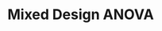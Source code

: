 # Mixed Design ANOVA

<!--

## Comparing many means with ANOVA {#anovaAndRegrWithCategoricalVariables}

Sometimes we want to compare means across many groups. We might initially think to do pairwise comparisons; for example, if there were three groups, we might be tempted to compare the first mean with the second, then with the third, and then finally compare the second and third means for a total of three comparisons. However, this strategy can be treacherous. If we have many groups and do many comparisons, it is likely that we will eventually find a difference just by chance, even if there is no difference in the populations.

In this section, we will learn a new method called **analysis of variance (ANOVA)** and a new test statistic called $F$. ANOVA uses a single hypothesis test to check whether the means across many groups are equal:

-   The mean outcome is the same across all groups. In statistical notation, $\mu_1 = \mu_2 = \cdots = \mu_k$ where $\mu_i$ represents the mean of the outcome for observations in category $i$.

-   At least one mean is different.

Generally we must check three conditions on the data before performing ANOVA:

-   the observations are independent within and across groups,

-   the data within each group are nearly normal, and

-   the variability across the groups is about equal.

When these three conditions are met, we may perform an ANOVA to determine whether the data provide strong evidence against the null hypothesis that all the $\mu_i$ are equal.

<span>College departments commonly run multiple lectures of the same introductory course each semester because of high demand. Consider a statistics department that runs three lectures of an introductory statistics course. We might like to determine whether there are statistically significant differences in first exam scores in these three classes ($A$, $B$, and $C$). Describe appropriate hypotheses to determine whether there are any differences between the three classes.</span> [firstExampleForThreeStatisticsClassesAndANOVA] The hypotheses may be written in the following form:

-   The average score is identical in all lectures. Any observed difference is due to chance. Notationally, we write $\mu_A=\mu_B=\mu_C$.

-   The average score varies by class. We would reject the null hypothesis in favor of the alternative hypothesis if there were larger differences among the class averages than what we might expect from chance alone.

Strong evidence favoring the alternative hypothesis in ANOVA is described by unusually large differences among the group means. We will soon learn that assessing the variability of the group means relative to the variability among individual observations within each group is key to ANOVA’s success.

<span>Examine Figure [toyANOVA]. Compare groups I, II, and III. Can you visually determine if the differences in the group centers is due to chance or not? Now compare groups IV, V, and VI. Do these differences appear to be due to chance?</span>

![Side-by-side dot plot for the outcomes for six groups.](04/figures/toyANOVA/toyANOVA)

[toyANOVA]

Any real difference in the means of groups I, II, and III is difficult to discern, because the data within each group are very volatile relative to any differences in the average outcome. On the other hand, it appears there are differences in the centers of groups IV, V, and VI. For instance, group V appears to have a higher mean than that of the other two groups. Investigating groups IV, V, and VI, we see the differences in the groups’ centers are noticeable because those differences are large *relative to the variability in the individual observations within each group*.

### Is batting performance related to player position in MLB?

We would like to discern whether there are real differences between the batting performance of baseball players according to their position: outfielder (), infielder (), designated hitter (), and catcher (). We will use a data set called **bat10**, which includes batting records of 327 Major League Baseball (MLB) players from the 2010 season. Six of the 327 cases represented in **bat10** are shown in Table [mlbBat10DataMatrix], and descriptions for each variable are provided in Table [mlbBat10Variables]. The measure we will use for the player batting performance (the outcome variable) is on-base percentage (**OBP**). The on-base percentage roughly represents the fraction of the time a player successfully gets on base or hits a home run.

             name       team       position           AB          H         HR        RBI     AVG     OBP
  ---------- ---------- ---------- ---------- ---------- ---------- ---------- ---------- ------- -------
           1 I Suzuki   SEA        OF                680        214          6         43   0.315   0.359
           2 D Jeter    NYY        IF                663        179         10         67   0.270   0.340
           3 M Young    TEX        IF                656        186         21         91   0.284   0.330
    $\vdots$ $\vdots$   $\vdots$   $\vdots$     $\vdots$   $\vdots$   $\vdots$   $\vdots$         
         325 B Molina   SF         C                 202         52          3         17   0.257   0.312
         326 J Thole    NYM        C                 202         56          3         17   0.277   0.357
         327 C Heisey   CIN        OF                201         51          8         21   0.254   0.324

  : Six cases from the **bat10** data matrix.

[mlbBat10DataMatrix]

  <span>**variable**</span>   <span>**description**</span>
  --------------------------- --------------------------------------------------------------------------------------------------------------
  **name**                    Player name
  **team**                    The abbreviated name of the player’s team
  **position**                The player’s primary field position (, , , )
  **AB**                      Number of opportunities at bat
  **H**                       Number of hits
  **HR**                      Number of home runs
  **RBI**                     Number of runs batted in
  **AVG**                     Batting average, which is equal to $\resp{H}/\resp{AB}$
  **OBP**                     On-base percentage, which is roughly equal to the fraction of times a player gets on base or hits a home run

  : Variables and their descriptions for the **bat10** data set.

[mlbBat10Variables]

[nullHypForOBPAgainstPosition] The null hypothesis under consideration is the following: $\mu_{\resp{OF}} = \mu_{\resp{IF}} = \mu_{\resp{DH}} = \mu_{\resp{C}}$. Write the null and corresponding alternative hypotheses in plain language.[^5.21]

<span>The player positions have been divided into four groups: outfield (), infield (), designated hitter (), and catcher (). What would be an appropriate point estimate of the on-base percentage by outfielders, $\mu_{\resp{OF}}$?</span> A good estimate of the on-base percentage by outfielders would be the sample average of **AVG** for just those players whose position is outfield: $\bar{x}_{OF} = 0.334$.

Table [mlbHRPerABSummaryTable] provides summary statistics for each group. A side-by-side box plot for the on-base percentage is shown in Figure [mlbANOVABoxPlot]. Notice that the variability appears to be approximately constant across groups; nearly constant variance across groups is an important assumption that must be satisfied before we consider the ANOVA approach.

  --------------------------- ------- ------- ------- -------
  Sample size ($n_i$)             120     154      14      39
  Sample mean ($\bar{x}_i$)     0.334   0.332   0.348   0.323
  Sample SD ($s_i$)             0.029   0.037   0.036   0.045
  --------------------------- ------- ------- ------- -------

  : Summary statistics of on-base percentage, split by player position.

[mlbHRPerABSummaryTable]

![Side-by-side box plot of the on-base percentage for 327 players across four groups. There is one prominent outlier visible in the infield group, but with 154 observations in the infield group, this outlier is not a concern.](04/figures/mlbANOVA/mlbANOVABoxPlot)

[mlbANOVABoxPlot]

The largest difference between the sample means is between the designated hitter and the catcher positions. Consider again the original hypotheses:

-   $\mu_{\resp{OF}} = \mu_{\resp{IF}} = \mu_{\resp{DH}} = \mu_{\resp{C}}$

-   The average on-base percentage ($\mu_i$) varies across some (or all) groups.

Why might it be inappropriate to run the test by simply estimating whether the difference of $\mu_{\textbf{DH}}$ and $\mu_{\resp{C}}$ is statistically significant at a 0.05 significance level?

[multipleComparisonExampleThatIncludesDiscussionOfClassrooms] The primary issue here is that we are inspecting the data before picking the groups that will be compared. It is inappropriate to examine all data by eye (informal testing) and only afterwards decide which parts to formally test. This is called **data snooping** or **data fishing**. Naturally we would pick the groups with the large differences for the formal test, leading to an inflation in the Type 1 Error rate. To understand this better, let’s consider a slightly different problem.

Suppose we are to measure the aptitude for students in 20 classes in a large elementary school at the beginning of the year. In this school, all students are randomly assigned to classrooms, so any differences we observe between the classes at the start of the year are completely due to chance. However, with so many groups, we will probably observe a few groups that look rather different from each other. If we select only these classes that look so different, we will probably make the wrong conclusion that the assignment wasn’t random. While we might only formally test differences for a few pairs of classes, we informally evaluated the other classes by eye before choosing the most extreme cases for a comparison.

For additional information on the ideas expressed in Example [multipleComparisonExampleThatIncludesDiscussionOfClassrooms], we recommend reading about the **prosecutor’s fallacy**.[^5.22]

In the next section we will learn how to use the $F$ statistic and ANOVA to test whether observed differences in means could have happened just by chance even if there was no difference in the respective population means.

### Analysis of variance (ANOVA) and the F test

The method of analysis of variance in this context focuses on answering one question: is the variability in the sample means so large that it seems unlikely to be from chance alone? This question is different from earlier testing procedures since we will *simultaneously* consider many groups, and evaluate whether their sample means differ more than we would expect from natural variation. We call this variability the **mean square between groups ($MSG$)**, and it has an associated degrees of freedom, $df_{G}=k-1$ when there are $k$ groups. The $MSG$ can be thought of as a scaled variance formula for means. If the null hypothesis is true, any variation in the sample means is due to chance and shouldn’t be too large. Details of $MSG$ calculations are provided in the footnote,[^5.23] however, we typically use software for these computations.

The mean square between the groups is, on its own, quite useless in a hypothesis test. We need a benchmark value for how much variability should be expected among the sample means if the null hypothesis is true. To this end, we compute a pooled variance estimate, often abbreviated as the **mean square error ($MSE$)**, which has an associated degrees of freedom value $df_E=n-k$. It is helpful to think of $MSE$ as a measure of the variability within the groups. Details of the computations of the $MSE$ are provided in the footnote[^5.24] for interested readers.

When the null hypothesis is true, any differences among the sample means are only due to chance, and the $MSG$ and $MSE$ should be about equal. As a test statistic for ANOVA, we examine the fraction of $MSG$ and $MSE$:

$$\begin{aligned}
 \label{formulaForTheFStatistic}
F = \frac{MSG}{MSE}\end{aligned}$$

The $MSG$ represents a measure of the between-group variability, and $MSE$ measures the variability within each of the groups.

For the baseball data, $MSG = 0.00252$ and $MSE=0.00127$. Identify the degrees of freedom associated with MSG and MSE and verify the $F$ statistic is approximately 1.994.[^5.25]

We can use the $F$ statistic to evaluate the hypotheses in what is called an **F test**. A p-value can be computed from the $F$ statistic using an $F$ distribution, which has two associated parameters: $df_{1}$ and $df_{2}$. For the $F$ statistic in ANOVA, $df_{1} = df_{G}$ and $df_{2}= df_{E}$. An $F$ distribution with 3 and 323 degrees of freedom, corresponding to the $F$ statistic for the baseball hypothesis test, is shown in Figure [fDist3And323].

![An $F$ distribution with $df_1=3$ and $df_2=323$.](04/figures/fDist3And323/fDist3And323)

[fDist3And323]

The larger the observed variability in the sample means ($MSG$) relative to the within-group observations ($MSE$), the larger $F$ will be and the stronger the evidence against the null hypothesis. Because larger values of $F$ represent stronger evidence against the null hypothesis, we use the upper tail of the distribution to compute a p-value.

<span> Analysis of variance (ANOVA) is used to test whether the mean outcome differs across 2 or more groups. ANOVA uses a test statistic $F$, which represents a standardized ratio of variability in the sample means relative to the variability within the groups. If $H_0$ is true and the model assumptions are satisfied, the statistic $F$ follows an $F$ distribution with parameters $df_{1}=k-1$ and $df_{2}=n-k$. The upper tail of the $F$ distribution is used to represent the p-value.</span>

[describePValueAreaForFDistributionInMLBOBPExample] The test statistic for the baseball example is $F=1.994$. Shade the area corresponding to the p-value in Figure [fDist3And323]. [^5.26]

<span>The p-value corresponding to the shaded area in the solution of Guided Practice [describePValueAreaForFDistributionInMLBOBPExample] is equal to about 0.115. Does this provide strong evidence against the null hypothesis?</span> The p-value is larger than 0.05, indicating the evidence is not strong enough to reject the null hypothesis at a significance level of 0.05. That is, the data do not provide strong evidence that the average on-base percentage varies by player’s primary field position.

### Reading an ANOVA table from software

The calculations required to perform an ANOVA by hand are tedious and prone to human error. For these reasons, it is common to use statistical software to calculate the $F$ statistic and p-value.

An ANOVA can be summarized in a table very similar to that of a regression summary, which we will see in . Table [anovaSummaryTableForOBPAgainstPosition] shows an ANOVA summary to test whether the mean of on-base percentage varies by player positions in the MLB. Many of these values should look familiar; in particular, the $F$ test statistic and p-value can be retrieved from the last columns.

<span>lrrrrr</span> & Df & Sum Sq & Mean Sq & F value & Pr($>$F)\
position & 3 & 0.0076 & 0.0025 & 1.9943 & 0.1147\
Residuals & 323 & 0.4080 & 0.0013 & &\

[anovaSummaryTableForOBPAgainstPosition]

### Graphical diagnostics for an ANOVA analysis

There are three conditions we must check for an ANOVA analysis: all observations must be independent, the data in each group must be nearly normal, and the variance within each group must be approximately equal.

Independence.

:   If the data are a simple random sample from less than 10% of the population, this condition is satisfied. For processes and experiments, carefully consider whether the data may be independent (e.g. no pairing). For example, in the MLB data, the data were not sampled. However, there are not obvious reasons why independence would not hold for most or all observations.

Approximately normal.

:   As with one- and two-sample testing for means, the normality assumption is especially important when the sample size is quite small. The normal probability plots for each group of the MLB data are shown in Figure [mlbANOVADiagNormalityGroups]; there is some deviation from normality for infielders, but this isn’t a substantial concern since there are about 150 observations in that group and the outliers are not extreme. Sometimes in ANOVA there are so many groups or so few observations per group that checking normality for each group isn’t reasonable. See the footnote[^5.27] for guidance on how to handle such instances.

    ![Normal probability plot of OBP for each field position.](04/figures/mlbANOVA/mlbANOVADiagNormalityGroups)

    [mlbANOVADiagNormalityGroups]

Constant variance.

:   The last assumption is that the variance in the groups is about equal from one group to the next. This assumption can be checked by examining a side-by-side box plot of the outcomes across the groups, as in Figure . In this case, the variability is similar in the four groups but not identical. We see in Table  that the standard deviation varies a bit from one group to the next. Whether these differences are from natural variation is unclear, so we should report this uncertainty with the final results.

<span>Diagnostics for an ANOVA analysis</span> <span>Independence is always important to an ANOVA analysis. The normality condition is very important when the sample sizes for each group are relatively small. The constant variance condition is especially important when the sample sizes differ between groups.</span>

### Multiple comparisons and controlling Type 1 Error rate {#multipleComparisonsAndControllingTheType1ErrorRate}

When we reject the null hypothesis in an ANOVA analysis, we might wonder, which of these groups have different means? To answer this question, we compare the means of each possible pair of groups. For instance, if there are three groups and there is strong evidence that there are some differences in the group means, there are three comparisons to make: group 1 to group 2, group 1 to group 3, and group 2 to group 3. These comparisons can be accomplished using a two-sample $t$ test, but we use a modified significance level and a pooled estimate of the standard deviation across groups. Usually this pooled standard deviation can be found in the ANOVA table, e.g. along the bottom of Table [anovaSummaryTableForOBPAgainstPosition].

<span>Example  discussed three statistics lectures, all taught during the same semester. Table [summaryStatisticsForClassTestData] shows summary statistics for these three courses, and a side-by-side box plot of the data is shown in Figure [classDataSBSBoxPlot]. We would like to conduct an ANOVA for these data. Do you see any deviations from the three conditions for ANOVA?</span> In this case (like many others) it is difficult to check independence in a rigorous way. Instead, the best we can do is use common sense to consider reasons the assumption of independence may not hold. For instance, the independence assumption may not be reasonable if there is a star teaching assistant that only half of the students may access; such a scenario would divide a class into two subgroups. No such situations were evident for these particular data, and we believe that independence is acceptable.

The distributions in the side-by-side box plot appear to be roughly symmetric and show no noticeable outliers.

The box plots show approximately equal variability, which can be verified in Table [summaryStatisticsForClassTestData], supporting the constant variance assumption.

  Class $i$          A      B      C
  ------------- ------ ------ ------
  $n_i$             58     55     51
  $\bar{x}_i$     75.1   72.0   78.9
  $s_i$           13.9   13.8   13.1

  : Summary statistics for the first midterm scores in three different lectures of the same course.

[summaryStatisticsForClassTestData]

![Side-by-side box plot for the first midterm scores in three different lectures of the same course.](04/figures/classData/classDataSBSBoxPlot)

[classDataSBSBoxPlot]

[exerExaminingAnovaSummaryTableForMidtermData] An ANOVA was conducted for the midterm data, and summary results are shown in Table [anovaSummaryTableForMidtermData]. What should we conclude?[^5.28]

<span>lrrrrr</span> & Df & Sum Sq & Mean Sq & F value & Pr($>$F)\
lecture & 2 & 1290.11 & 645.06 & 3.48 & 0.0330\
Residuals & 161 & 29810.13 & 185.16 & &\

[anovaSummaryTableForMidtermData]

There is strong evidence that the different means in each of the three classes is not simply due to chance. We might wonder, which of the classes are actually different? As discussed in earlier chapters, a two-sample $t$ test could be used to test for differences in each possible pair of groups. However, one pitfall was discussed in Example : when we run so many tests, the Type 1 Error rate increases. This issue is resolved by using a modified significance level.

The scenario of testing many pairs of groups is called **multiple comparisons**. The **Bonferroni correction** suggests that a more stringent significance level is more appropriate for these tests:

$$\begin{aligned}
\alpha^* = \alpha / K\end{aligned}$$

where $K$ is the number of comparisons being considered (formally or informally). If there are $k$ groups, then usually all possible pairs are compared and $K=\frac{k(k-1)}{2}$.

<span>In Guided Practice [exerExaminingAnovaSummaryTableForMidtermData], you found strong evidence of differences in the average midterm grades between the three lectures. Complete the three possible pairwise comparisons using the Bonferroni correction and report any differences.</span> [multipleComparisonsOfThreeStatClasses] We use a modified significance level of $\alpha^* = 0.05/3 = 0.0167$. Additionally, we use the pooled estimate of the standard deviation: $s_{pooled}=13.61$ on $df=161$, which is provided in the ANOVA summary table.

Lecture A versus Lecture B: The estimated difference and standard error are, respectively,

$$\begin{aligned}
\bar{x}_A - \bar{x}_{B} &= 75.1 - 72 = 3.1
    &SE = \sqrt{\frac{13.61^2}{58} + \frac{13.61^2}{55}} &= 2.56\end{aligned}$$

(See Section  for additional details.) This results in a $T$ score of 1.21 on $df = 161$ (we use the $df$ associated with $s_{pooled}$). Statistical software was used to precisely identify the two-tailed p-value since the modified significance of 0.0167 is not found in the $t$ table. The p-value (0.228) is larger than $\alpha^*=0.0167$, so there is not strong evidence of a difference in the means of lectures A and B.

Lecture A versus Lecture C: The estimated difference and standard error are 3.8 and 2.61, respectively. This results in a $T$ score of 1.46 on $df = 161$ and a two-tailed p-value of 0.1462. This p-value is larger than $\alpha^*$, so there is not strong evidence of a difference in the means of lectures A and C.

Lecture B versus Lecture C: The estimated difference and standard error are 6.9 and 2.65, respectively. This results in a $T$ score of 2.60 on $df = 161$ and a two-tailed p-value of 0.0102. This p-value is smaller than $\alpha^*$. Here we find strong evidence of a difference in the means of lectures B and C.

We might summarize the findings of the analysis from Example [multipleComparisonsOfThreeStatClasses] using the following notation:

$$\begin{aligned}
\mu_A &\stackrel{?}{=} \mu_B
    &\mu_A &\stackrel{?}{=} \mu_C
    &\mu_B &\neq \mu_C\end{aligned}$$

The midterm mean in lecture A is not statistically distinguishable from those of lectures B or C. However, there is strong evidence that lectures B and C are different. In the first two pairwise comparisons, we did not have sufficient evidence to reject the null hypothesis. Recall that failing to reject $H_0$ does not imply $H_0$ is true.

<span>Sometimes an ANOVA will reject the null but no groups will have statistically significant differences</span> <span>It is possible to reject the null hypothesis using ANOVA and then to not subsequently identify differences in the pairwise comparisons. However, *this does not invalidate the ANOVA conclusion*. It only means we have not been able to successfully identify which groups differ in their means.</span>

The ANOVA procedure examines the big picture: it considers all groups simultaneously to decipher whether there is evidence that some difference exists. Even if the test indicates that there is strong evidence of differences in group means, identifying with high confidence a specific difference as statistically significant is more difficult.

Consider the following analogy: we observe a Wall Street firm that makes large quantities of money based on predicting mergers. Mergers are generally difficult to predict, and if the prediction success rate is extremely high, that may be considered sufficiently strong evidence to warrant investigation by the Securities and Exchange Commission (SEC). While the SEC may be quite certain that there is insider trading taking place at the firm, the evidence against any single trader may not be very strong. It is only when the SEC considers all the data that they identify the pattern. This is effectively the strategy of ANOVA: stand back and consider all the groups simultaneously.

## Bootstrapping to study the standard deviation

We analyzed textbook pricing data in Section [pairedData] and found that prices on Amazon were statistically significantly cheaper on average. We might also want to better understand the variability of the price difference from one book to another, which we quantified using the standard deviation: $s = \$14.26$. The sample standard deviation is a point estimate for the population standard deviation. Just as we care about the precision of a sample mean, we may care about the precise of the sample standard deviation.

### Bootstrap samples and distributions

The theory required to quantify the uncertainty of the sample standard deviation is complex. In an ideal world, we would sample data from the population again and recompute the standard deviation with this new sample. Then we could do it again. And again. And so on until we get enough standard deviation estimates that we have a good sense of the precision of our original estimate. This is an ideal world where sampling data is free or extremely cheap. That is rarely the case, which poses a challenge to this “resample from the population” approach.

However, we can sample from the sample. In the textbook pricing example, there are 73 price differences. This sample can serve as a proxy for the population: we sample from this data set to get a sense for what it would be like if we took new samples.

A **bootstrap sample** is a sample of the original sample. In the case of the textbook data, we proceed as follows:

1.  Randomly sample one observation from the 73 price differences.

2.  Randomly sample a second observation from the 73 price differences. There is a chance that this second observation will be the same one sampled in the first step.\
    $\vdots$

3.  Randomly sample a 73$^{rd}$ observation from the 73 price differences.

This type of sampling is called **sampling with replacement**. Table [textbookBootstrapSample] shows a bootstrap sample for the textbook pricing example. Some of the values, such as , are duplicated since occasionally we sample the same observation multiple times.

  ------- ------- ------- ------- ------- ------- ------- ------- ------- ------- -------
           6.63    5.39    6.39    14.05   6.63    -0.25   12.45   -0.22   9.45    9.45
   11.70   39.08   4.80    28.72   9.45    -0.25   -3.88   2.82    45.34   28.72   16.62
   38.35   4.74    44.40   3.74    1.75    2.84    30.25   3.35    6.63    30.50   0.00
   4.96    6.39    9.48            66.00   44.40   -0.25   -2.55   17.98   2.82   
   29.29   9.22    11.70   9.31    4.80    13.63   9.45    38.23   4.96    19.69  
   14.26   12.45   5.39    -0.28   8.23    0.42    2.82    4.78    7.01    4.64   
   9.12    9.31    9.12    11.70   27.15   28.72   30.71   2.84    -9.53   14.05  
  ------- ------- ------- ------- ------- ------- ------- ------- ------- ------- -------

  : A bootstrap sample of the textbook price differences, which represents a sample of 73 values from the original 73 observations, where we are sampling with replacement. In sampling with replacement, it is possible for a value to be sampled multiple times. For example, was sampled twice in this bootstrap sample.

[textbookBootstrapSample]

A bootstrap sample behaves similarly to how an actual sample would behave, and we compute the point estimate of interest. In the textbook price example, we compute the standard deviation of the bootstrap sample: \$13.98.

### Inference using the bootstrap

One bootstrap sample is not enough to understand the uncertainty of the standard deviation, so we need to collect another bootstrap sample and compute the standard deviation: \$16.21. And another: \$14.07. And so on. Using a computer, we took 10,000 bootstrap samples and computed the standard deviation for each, and these are summarized in . This is called the **bootstrap distribution** of the standard deviation for the textbook price differences. To make use of this distribution, we make an important assumption: the bootstrap distribution shown in Figure [textbookBootstrapSamplingForSD] is similar to the sampling distribution of the standard deviation. This assumption is reasonable when doing an informal exploration of the uncertainty of an estimate, and under certain conditions, we can rely on it for more formal inference methods.

![Bootstrap distribution for the standard deviation of textbook price differences. The distribution is approximately centered at the original sample’s standard deviation, \$14.26.](04/figures/textbooksS10/textbookBootstrapSamplingForSD)

[textbookBootstrapSamplingForSD]

<span>Describe the bootstrap distribution for the standard deviation shown in Figure [textbookBootstrapSamplingForSD].</span> The distribution is symmetric, bell-shaped, and centered near \$14.26, which is the point estimate from the original data. The standard deviation of the bootstrap distribution is \$1.60, and most observations in this distribution lie between \$11 and \$17.

In this example, the bootstrap distribution’s standard deviation, \$1.60, quantifies the uncertainty of the point estimate. This is an estimate of the standard error based on the bootstrap. We might be tempted to use it for a 95% confidence interval, but first we must perform some due diligence. As with every statistical method, we must check certain conditions before performing formal inference using the bootstrap.

The bootstrap distribution for the standard deviation will be a good approximation of the sampling distribution for the standard deviation when

1.  observations in the original sample are independent,

2.  the original sample size is at least 30, and

3.  the bootstrap distribution is nearly normal.

We’re already familiar with checking independence of observations, which we previously checked for this data set, and the second condition is easy to check. The last condition can be checked by examining the bootstrap distribution using a normal probability plot, as shown in Figure [textbookBootstrapSamplingQQPlotForSD]. In this example, we see a very straight line, which indicates the bootstrap distribution is nearly normal, and we can move forward with constructing a confidence interval.

![Normal probability plot for the bootstrap distribution.](04/figures/textbooksS10/textbookBootstrapSamplingQQPlotForSD)

[textbookBootstrapSamplingQQPlotForSD]

As with many other point estimates, we will use the familiar formula

$$\begin{aligned}
\text{point estimate} \pm t_{df}^{\star} \times SE\end{aligned}$$

In the textbook example, using $df = 73 - 1 = 72$ leads to $t_{72}^{\star} = 1.99$ for a 95% confidence level. For bootstrapping, the standard error is computed as the standard deviation of the bootstrap distribution.

<span>Compute the 95% confidence interval for the standard deviation of the textbook price difference.</span> We use the general formula for a 95% confidence interval with the $t$ distribution:

$$\begin{aligned}
\text{point estimate} &\pm t_{df}^{\star} \times SE \\
14.26 &\pm 1.99 \times 1.60 \\
(\$11.08, &\$17.44)\end{aligned}$$

We are 95% confident that the standard deviation of the textbook price differences is between \$11.08 and \$17.44.

Had we wanted to conduct a hypothesis test, we could have used the point estimate and standard error for a t test as we have in previous sections.

<span> The bootstrap may be used with any parameters using the same conditions as were provided for the standard deviation. However, in other situations, it may be more important to examine the validity of the third condition: that the bootstrap distribution is nearly normal.</span>

### Frequently asked questions

There are more types of bootstrap techniques, right?

:   Yes! There are many excellent bootstrap techniques. We have only chosen to present one bootstrap technique that could be explained in a single section and is also reasonably reliable.

Can we use the bootstrap for the mean or difference of means?

:   Technically, yes. However, the methods introduced earlier tend to be more reliable than this particular bootstrapping method and other simple bootstrapping techniques. See the following page for details on an investigation into the accuracy of several bootstrapping methods as well as the $t$ distribution method introduced earlier in this chapter:

    [www.openintro.org/stat/bootstrap](http://www.openintro.org/stat/bootstrap)

I’ve heard a technique called the percentile bootstrap that is very robust.

:    \
    It is a held belief that the percentile bootstrap is a robust bootstrap method. That is false. The percentile method is one of the least reliable bootstrap methods. Instead, use the method described in this section, which is more reliable, or learn about more advanced techniques.


[^5.21]: $H_0$: The average on-base percentage is equal across the four positions. $H_A$: The average on-base percentage varies across some (or all) groups.

[^5.22]: See, for example, [www.stat.columbia.edu/$\sim$cook/movabletype/archives/2007/05/the\_prosecutors.html](http://www.stat.columbia.edu/~cook/movabletype/archives/2007/05/the_prosecutors.html).

[^5.23]: Let $\bar{x}$ represent the mean of outcomes across all groups. Then the mean square between groups is computed as

    $$\begin{aligned}
    MSG = \frac{1}{df_{G}}SSG = \frac{1}{k-1}\sum_{i=1}^{k} n_{i}\left(\bar{x}_{i} - \bar{x}\right)^2\end{aligned}$$

    where $SSG$ is called the **sum of squares between groups** and $n_{i}$ is the sample size of group $i$.

[^5.24]: Let $\bar{x}$ represent the mean of outcomes across all groups. Then the **sum of squares total ($SST$)** is computed as $SST = \sum_{i=1}^{n} \left(x_{i} - \bar{x}\right)^2$, where the sum is over all observations in the data set. Then we compute the **sum of squared errors ($SSE$)** in one of two equivalent ways:

    $$\begin{aligned}
    SSE = SST - SSG = (n_1-1)s_1^2 + (n_2-1)s_2^2 + \cdots + (n_k-1)s_k^2\end{aligned}$$

    where $s_i^2$ is the sample variance (square of the standard deviation) of the residuals in group $i$. Then the $MSE$ is the standardized form of $SSE$: $MSE = \frac{1}{df_{E}}SSE$.

[^5.25]: There are $k=4$ groups, so $df_{G} = k-1 = 3$. There are $n = n_1 + n_2 + n_3 + n_4 = 327$ total observations, so $df_{E} = n - k = 323$. Then the $F$ statistic is computed as the ratio of $MSG$ and $MSE$: $F = \frac{MSG}{MSE} = \frac{0.00252}{0.00127} = 1.984 \approx 1.994$. ($F=1.994$ was computed by using values for $MSG$ and $MSE$ that were not rounded.)

[^5.26]: ![image](04/figures/fDist3And323/fDist3And323Shaded)

[^5.27]: First calculate the of the baseball data, which are calculated by taking the observed values and subtracting the corresponding group means. For example, an outfielder with OBP of 0.435 would have a residual of $0.405 - \bar{x}_{OF} = 0.071$. Then to check the normality condition, create a normal probability plot using all the residuals simultaneously.

[^5.28]: The p-value of the test is 0.0330, less than the default significance level of 0.05. Therefore, we reject the null hypothesis and conclude that the difference in the average midterm scores are not due to chance.

-->
